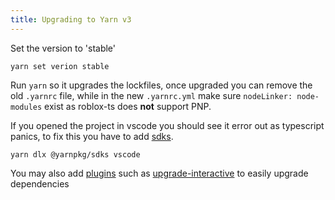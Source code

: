 ```yaml
---
title: Upgrading to Yarn v3
---
```


Set the version to 'stable'

`yarn set verion stable`

Run `yarn` so it upgrades the lockfiles, once upgraded you can remove the old `.yarnrc` file, while in the new `.yarnrc.yml` make sure `nodeLinker: node-modules` exist as roblox-ts does **not** support PNP.

If you opened the project in vscode you should see it error out as typescript panics, to fix this you have to add [sdks](https://yarnpkg.com/getting-started/editor-sdks).

`yarn dlx @yarnpkg/sdks vscode` 

You may also add [plugins](https://yarnpkg.com/features/plugins/) such as [upgrade-interactive](https://yarnpkg.com/cli/upgrade-interactive) to easily upgrade dependencies
